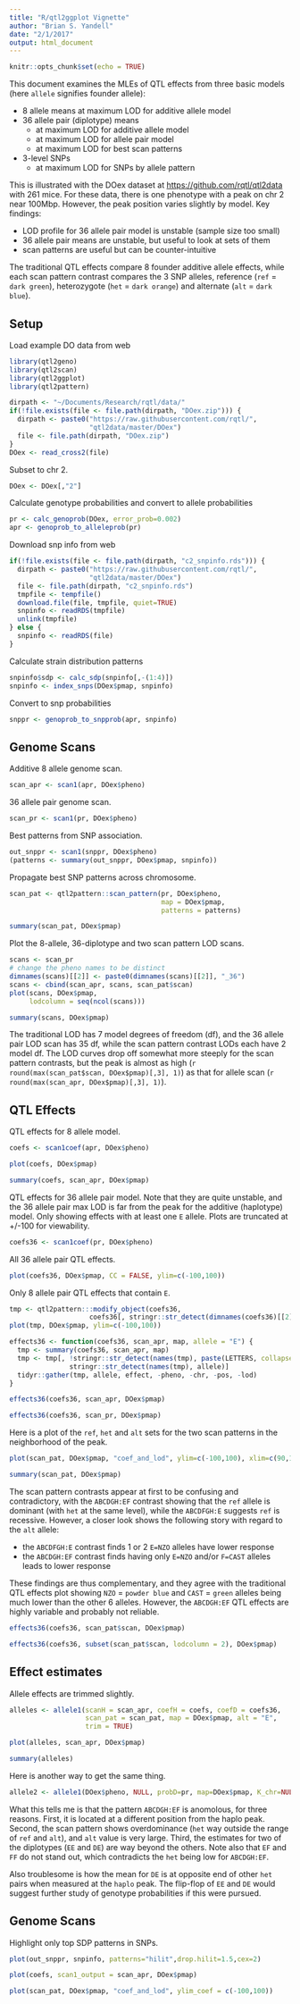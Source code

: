 ```yaml
---
title: "R/qtl2ggplot Vignette"
author: "Brian S. Yandell"
date: "2/1/2017"
output: html_document
---
```


```r
knitr::opts_chunk$set(echo = TRUE)
```

This document examines the MLEs of QTL effects from three basic models (here `allele` signifies founder allele):

* 8 allele means at maximum LOD for additive allele model
* 36 allele pair (diplotype) means
    + at maximum LOD for additive allele model
    + at maximum LOD for allele pair model
    + at maximum LOD for best scan patterns
* 3-level SNPs
    + at maximum LOD for SNPs by allele pattern

This is illustrated with the DOex dataset at <https://github.com/rqtl/qtl2data> with 261 mice. 
For these data,
there is one phenotype with a peak on chr 2 near 100Mbp. However, the peak position varies slightly by model. Key findings:

* LOD profile for 36 allele pair model is unstable (sample size too small)
* 36 allele pair means are unstable, but useful to look at sets of them
* scan patterns are useful but can be counter-intuitive

The traditional QTL effects compare 8 founder additive allele effects, 
while each scan pattern contrast compares the 3 SNP alleles,
reference (`ref` = `dark green`), 
heterozygote (`het` = `dark orange`) and 
alternate (`alt` = `dark blue`).

## Setup

Load example DO data from web

```r
library(qtl2geno)
library(qtl2scan)
library(qtl2ggplot)
library(qtl2pattern)
```

```r
dirpath <- "~/Documents/Research/rqtl/data/"
if(!file.exists(file <- file.path(dirpath, "DOex.zip"))) {
  dirpath <- paste0("https://raw.githubusercontent.com/rqtl/",
                    "qtl2data/master/DOex")
  file <- file.path(dirpath, "DOex.zip")
}
DOex <- read_cross2(file)
```

Subset to chr 2.

```r
DOex <- DOex[,"2"]
```

Calculate genotype probabilities and convert to allele probabilities

```r
pr <- calc_genoprob(DOex, error_prob=0.002)
apr <- genoprob_to_alleleprob(pr)
```

Download snp info from web

```r
if(!file.exists(file <- file.path(dirpath, "c2_snpinfo.rds"))) {
  dirpath <- paste0("https://raw.githubusercontent.com/rqtl/",
                    "qtl2data/master/DOex")
  file <- file.path(dirpath, "c2_snpinfo.rds")
  tmpfile <- tempfile()
  download.file(file, tmpfile, quiet=TRUE)
  snpinfo <- readRDS(tmpfile)
  unlink(tmpfile)
} else {
  snpinfo <- readRDS(file)
}
```

Calculate strain distribution patterns

```r
snpinfo$sdp <- calc_sdp(snpinfo[,-(1:4)])
snpinfo <- index_snps(DOex$pmap, snpinfo)
```

Convert to snp probabilities

```r
snppr <- genoprob_to_snpprob(apr, snpinfo)
```

## Genome Scans

Additive 8 allele genome scan.

```r
scan_apr <- scan1(apr, DOex$pheno)
```

36 allele pair genome scan.

```r
scan_pr <- scan1(pr, DOex$pheno)
```

Best patterns from SNP association.

```r
out_snppr <- scan1(snppr, DOex$pheno)
(patterns <- summary(out_snppr, DOex$pmap, snpinfo))
```

Propagate best SNP patterns across chromosome.

```r
scan_pat <- qtl2pattern::scan_pattern(pr, DOex$pheno, 
                                      map = DOex$pmap,
                                      patterns = patterns)
```

```r
summary(scan_pat, DOex$pmap)
```

Plot the 8-allele, 36-diplotype and two scan pattern LOD scans. 

```r
scans <- scan_pr
# change the pheno names to be distinct
dimnames(scans)[[2]] <- paste0(dimnames(scans)[[2]], "_36")
scans <- cbind(scan_apr, scans, scan_pat$scan)
plot(scans, DOex$pmap,
     lodcolumn = seq(ncol(scans)))
```

```r
summary(scans, DOex$pmap)
```

The traditional LOD has 7 model degrees of freedom (df), and the 36 allele pair LOD scan has 35 df, while the scan pattern contrast LODs each have 2 model df. The LOD curves drop off somewhat more steeply for the scan pattern contrasts, but the peak is almost as high (`r round(max(scan_pat$scan, DOex$pmap)[,3], 1)`) as that for allele scan (`r round(max(scan_apr, DOex$pmap)[,3], 1)`).

## QTL Effects

QTL effects for 8 allele model.

```r
coefs <- scan1coef(apr, DOex$pheno)
```

```r
plot(coefs, DOex$pmap)
```

```r
summary(coefs, scan_apr, DOex$pmap)
```

QTL effects for 36 allele pair model. Note that they are quite unstable, and the 36 allele pair max LOD is far from the peak for the additive (haplotype) model. Only showing effects with at least one `E` allele. Plots are truncated at +/-100 for viewability.

```r
coefs36 <- scan1coef(pr, DOex$pheno)
```

All 36 allele pair QTL effects.

```r
plot(coefs36, DOex$pmap, CC = FALSE, ylim=c(-100,100))
```

Only 8 allele pair QTL effects that contain `E`.

```r
tmp <- qtl2pattern:::modify_object(coefs36, 
                    coefs36[, stringr::str_detect(dimnames(coefs36)[[2]], "E")])
plot(tmp, DOex$pmap, ylim=c(-100,100))
```

```r
effects36 <- function(coefs36, scan_apr, map, allele = "E") {
  tmp <- summary(coefs36, scan_apr, map)
  tmp <- tmp[, !stringr::str_detect(names(tmp), paste(LETTERS, collapse="|")) | 
               stringr::str_detect(names(tmp), allele)]
  tidyr::gather(tmp, allele, effect, -pheno, -chr, -pos, -lod)
}
```

```r
effects36(coefs36, scan_apr, DOex$pmap)
```

```r
effects36(coefs36, scan_pr, DOex$pmap)
```

Here is a plot of the `ref`, `het` and `alt` sets for the two scan patterns in the neighborhood of the peak.

```r
plot(scan_pat, DOex$pmap, "coef_and_lod", ylim=c(-100,100), xlim=c(90,110))
```

```r
summary(scan_pat, DOex$pmap)
```

The scan pattern contrasts appear at first to be confusing and contradictory, with the `ABCDGH:EF` contrast showing that the `ref` allele is dominant (with `het` at the same level), while the `ABCDFGH:E` suggests `ref` is recessive. However, a closer look shows the following story with regard to the `alt` allele:

* the `ABCDFGH:E` contrast finds 1 or 2 `E=NZO` alleles have lower response
* the `ABCDGH:EF` contrast finds having only `E=NZO` and/or `F=CAST` alleles leads to lower response

These findings are thus complementary, and they agree with the traditional QTL effects plot showing `NZO` = `powder blue` and `CAST` = `green` alleles being much lower than the other 6 alleles.
However, the `ABCDGH:EF` QTL effects are highly variable and probably not reliable.


```r
effects36(coefs36, scan_pat$scan, DOex$pmap)
```

```r
effects36(coefs36, subset(scan_pat$scan, lodcolumn = 2), DOex$pmap)
```


## Effect estimates

Allele effects are trimmed slightly.

```r
alleles <- allele1(scanH = scan_apr, coefH = coefs, coefD = coefs36, 
                   scan_pat = scan_pat, map = DOex$pmap, alt = "E",
                   trim = TRUE)
```

```r
plot(alleles, scan_apr, DOex$pmap)
```

```r
summary(alleles)
```

Here is another way to get the same thing.

```r
allele2 <- allele1(DOex$pheno, NULL, probD=pr, map=DOex$pmap, K_chr=NULL, patterns)
```

What this tells me is that the pattern `ABCDGH:EF` is anomolous, for three reasons. First, it is located at a different position from the haplo peak. Second, the scan pattern shows overdominance (`het` way outside the range of `ref` and `alt`), and `alt` value is very large. Third, the estimates for two of the diplotypes (`EE` and `DE`) are way beyond the others. Note also that `EF` and `FF` do not stand out, which contradicts the `het` being low for `ABCDGH:EF`. 

Also troublesome is how the mean for `DE` is at opposite end of other `het` pairs when measured at the `haplo` peak. The flip-flop of `EE` and `DE` would suggest further study of genotype probabilities if this were pursued.

## Genome Scans

Highlight only top SDP patterns in SNPs.

```r
plot(out_snppr, snpinfo, patterns="hilit",drop.hilit=1.5,cex=2)
```

```r
plot(coefs, scan1_output = scan_apr, DOex$pmap)
```

```r
plot(scan_pat, DOex$pmap, "coef_and_lod", ylim_coef = c(-100,100))
```
